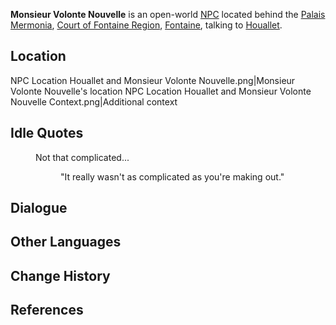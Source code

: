 {{Meta
<!-- Remove this template after adding the missing info -->
|missing_NPC_profile  = yes
}}
{{Character Infobox
|type             = Open-World NPC
|image            = NPC Monsieur Volonte Nouvelle.png
|realname         = <!-- Optional, if different from in-game name -->
|deceased         = <!-- Past (for deceased prior to events of the game) or free response -->
|region           = Fontaine
|location         = Fontaine
|affiliation      = 
|title            = Honored Citizen
|ancestry         = <!-- Clan/family -->
|father           = 
|mother           = 
|spouse           = 
|sibling          = 
|child            = 
|relative         = 
|voiceEN          = 
|voiceCN          = 
|voiceJP          = [https://www.81produce.co.jp/dcms_plusdb/index.php/item?cell003=%E3%81%95%E8%A1%8C&label=1&page=3&cell004=&name=%E5%96%84%E9%A4%8A%E5%AF%BA%E3%80%80%E6%81%AD%E5%B9%B3&id=391 Zenyoji Kyohei ({{ja|善養寺恭平}})]<ref name="Zenyoji Kyohei">Twitter: [https://twitter.com/Zenyoji_Kyohei/status/1691794101048664428 JP VA Self Announcement] ([https://web.archive.org/web/20230825082023/https://twitter.com/Zenyoji_Kyohei/status/1691794101048664428 Archived])</ref>
|voiceKR          = 
|dialoguereward   = 
}}
'''Monsieur Volonte Nouvelle''' is an open-world [[NPC]] located behind the [[Palais Mermonia]], [[Court of Fontaine Region]], [[Fontaine]], talking to [[Houallet]].

==Location==
<gallery>
NPC Location Houallet and Monsieur Volonte Nouvelle.png|Monsieur Volonte Nouvelle's location
NPC Location Houallet and Monsieur Volonte Nouvelle Context.png|Additional context
</gallery>

==Idle Quotes==
{{Dialogue Start}}
: {{DIcon|Idle}} Not that complicated...
:: {{A|VO Monsieur Volonte Nouvelle 01.ogg}} "It really wasn't as complicated as you're making out."
{{Dialogue End}}

==Dialogue==
{{Transclude|Houallet|Dialogue}}

==Other Languages==
{{Other Languages|default_hidden=1
|en      = Monsieur Volonte Nouvelle
|zhs     = 沃伦・努维尔勋爵
|zhs_rm  = Wòlún Nǔwéi'ěr Xūnjué
|zht     = 沃倫・努維爾勛爵
|zht_rm  = Wòlún Nǔwéi'ěr Xūnjué
|ja      = ムッシュ・ヴォロンテ・ヌーヴェル
|ja_rm   = Musshu Voronte Nuuveru
|ko      = 블론테<・: >누벨 경
|es      = Monsieur Volonte Nouvelle
|fr      = Messire Volonté Nouvelle
|ru      = Месье Волонт Нувэль
|th      = ลอร์ด Volonte Nouvelle
|th_rm   = 
|vi      = Huân Tước Volonte Nouvelles
|de      = Monsieur Volonté Nouvelles
|id      = Monsieur Volonte Nouvelle
|pt      = Monsieur Volonte Nouvelles
|tr      = Mösyö Volonte Nouvelle
|it      = Messire Volonté Nouvelle
}}

==Change History==
{{Change History|4.0}}

==References==
{{Reflist}}